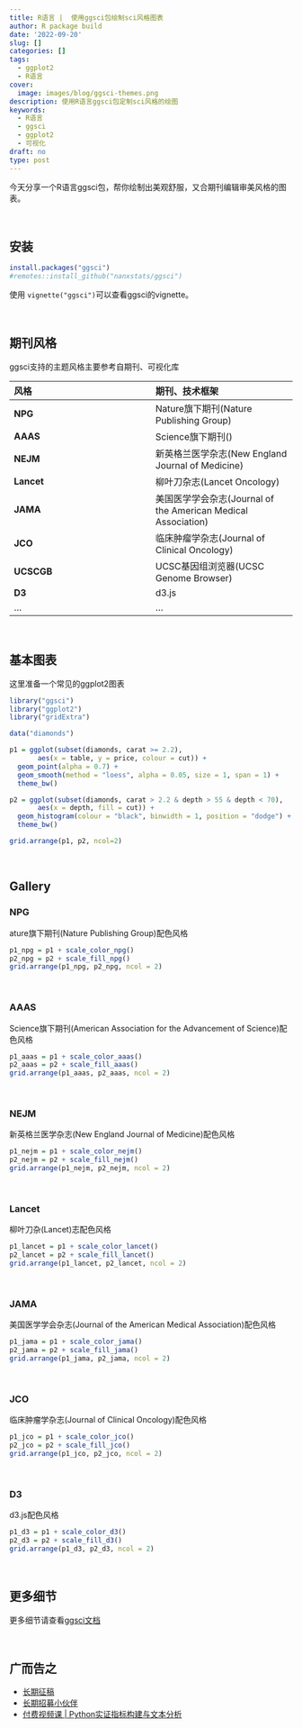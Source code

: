 ```yaml
---
title: R语言 |  使用ggsci包绘制sci风格图表
author: R package build
date: '2022-09-20'
slug: []
categories: []
tags:
  - ggplot2
  - R语言
cover:
  image: images/blog/ggsci-themes.png
description: 使用R语言ggsci包定制sci风格的绘图
keywords:
  - R语言
  - ggsci
  - ggplot2
  - 可视化
draft: no
type: post
---
```


今天分享一个R语言ggsci包，帮你绘制出美观舒服，又合期刊编辑审美风格的图表。

<br>

## 安装

```r
install.packages("ggsci")
#remotes::install_github("nanxstats/ggsci")
```

使用 ``vignette("ggsci")``可以查看ggsci的vignette。


<br>

## 期刊风格

ggsci支持的主题风格主要参考自期刊、可视化库

|风格|期刊、技术框架|
|:---|:---|
|**NPG** |Nature旗下期刊(Nature Publishing Group)|
|**AAAS** | Science旗下期刊()|
|**NEJM** |新英格兰医学杂志(New England Journal of Medicine)|
| **Lancet**  |柳叶刀杂志(Lancet Oncology)|
| **JAMA** |美国医学学会杂志(Journal of the American Medical Association)|
| **JCO** |临床肿瘤学杂志(Journal of Clinical Oncology)|
| **UCSCGB** |UCSC基因组浏览器(UCSC Genome Browser)|
| **D3** |d3.js|
|... |...|

<br>


## 基本图表

这里准备一个常见的ggplot2图表

```r
library("ggsci")
library("ggplot2")
library("gridExtra")

data("diamonds")

p1 = ggplot(subset(diamonds, carat >= 2.2),
       aes(x = table, y = price, colour = cut)) +
  geom_point(alpha = 0.7) +
  geom_smooth(method = "loess", alpha = 0.05, size = 1, span = 1) +
  theme_bw()

p2 = ggplot(subset(diamonds, carat > 2.2 & depth > 55 & depth < 70),
       aes(x = depth, fill = cut)) +
  geom_histogram(colour = "black", binwidth = 1, position = "dodge") +
  theme_bw()

grid.arrange(p1, p2, ncol=2)
```

<br>

## Gallery
### NPG
ature旗下期刊(Nature Publishing Group)配色风格

```r
p1_npg = p1 + scale_color_npg()
p2_npg = p2 + scale_fill_npg()
grid.arrange(p1_npg, p2_npg, ncol = 2)
```


<br>

### AAAS
Science旗下期刊(American Association for the Advancement of Science)配色风格

```r
p1_aaas = p1 + scale_color_aaas()
p2_aaas = p2 + scale_fill_aaas()
grid.arrange(p1_aaas, p2_aaas, ncol = 2)
```

<br>

### NEJM
新英格兰医学杂志(New England Journal of Medicine)配色风格


```r
p1_nejm = p1 + scale_color_nejm()
p2_nejm = p2 + scale_fill_nejm()
grid.arrange(p1_nejm, p2_nejm, ncol = 2)
```
<br>

### Lancet

柳叶刀杂(Lancet)志配色风格

```r
p1_lancet = p1 + scale_color_lancet()
p2_lancet = p2 + scale_fill_lancet()
grid.arrange(p1_lancet, p2_lancet, ncol = 2)
```


<br>

### JAMA
美国医学学会杂志(Journal of the American Medical Association)配色风格

```r
p1_jama = p1 + scale_color_jama()
p2_jama = p2 + scale_fill_jama()
grid.arrange(p1_jama, p2_jama, ncol = 2)
```

<br>

### JCO
临床肿瘤学杂志(Journal of Clinical Oncology)配色风格

```r
p1_jco = p1 + scale_color_jco()
p2_jco = p2 + scale_fill_jco()
grid.arrange(p1_jco, p2_jco, ncol = 2)
```

<br>

### D3

d3.js配色风格

```r
p1_d3 = p1 + scale_color_d3()
p2_d3 = p2 + scale_fill_d3()
grid.arrange(p1_d3, p2_d3, ncol = 2)
```

<br>

## 更多细节

更多细节请查看[ggsci文档](https://nanx.me/ggsci/)

<br>

## 广而告之

-   [长期征稿](https://hidadeng.github.io/blog/call_for_paper/)
-   [长期招募小伙伴](https://hidadeng.github.io/blog/we_need_you/)
-   [付费视频课 \| Python实证指标构建与文本分析](https://hidadeng.github.io/blog/management_python_course/)
